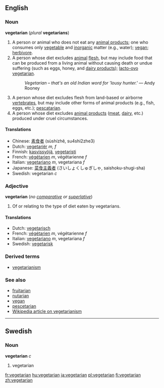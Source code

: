 ==English==

===Noun===
'''vegetarian''' (''plural'' '''vegetarians''')

# A person or animal who does not eat any [[animal products]]; one who consumes only [[vegetable]] and [[inorganic]] matter (e.g., water); [[vegan]]; [[herbivore]].
# A person whose diet excludes [[animal]] [[flesh]], but may include food that can be produced from a living animal without causing death or undue suffering (such as eggs, honey, and [[dairy product]]s); [[lacto-ovo vegetarian]].
#:''Vegetarian &ndash; that's an old Indian word for 'lousy hunter.' '' &mdash; Andy Rooney
# A person whose diet excludes flesh from land-based or airborne [[vertebrate]]s, but may include other forms of animal products (e.g., fish, eggs, etc.); [[pescatarian]].
# A person whose diet excludes [[animal product]]s ([[meat]], [[dairy]], etc.) produced under cruel circumstances.

====Translations====
*Chinese: [[素食者]] (sùshízhĕ, su4shi2zhe3)
*Dutch: [[vegetariër]] ''m, f''
*Finnish: [[kasvissyöjä]], [[vegetaristi]]
*French: [[végétarien]] ''m'', végétarienne ''f''
*Italian: [[vegetariano]] ''m'', vegetariana ''f''
*Japanese: [[菜食主義者]] (さいしょくしゅぎしゃ, saishoku-shugi-sha)
*Swedish: vegetarian ''c''

===Adjective===
'''vegetarian''' (''no [[comparative]] or [[superlative]]'')

#Of or relating to the type of diet eaten by vegetarians.

====Translations====
*Dutch: [[vegetarisch]]
*French: [[végétarien]] ''m'', végétarienne ''f''
*Italian: [[vegetariano]] ''m'', vegetariana ''f''
*Swedish: [[vegetarisk]]

===Derived terms===
*[[vegetarianism]]

===See also===
*[[fruitarian]]
*[[nutarian]]
*[[vegan]]
*[[pescetarian]]
*[[w:vegetarianism|Wikipedia article on vegetarianism]]

----

==Swedish==
===Noun===
'''vegetarian''' ''c''

#vegetarian

[[fr:vegetarian]]
[[hu:vegetarian]]
[[ja:vegetarian]]
[[pl:vegetarian]]
[[fi:vegetarian]]
[[zh:vegetarian]]